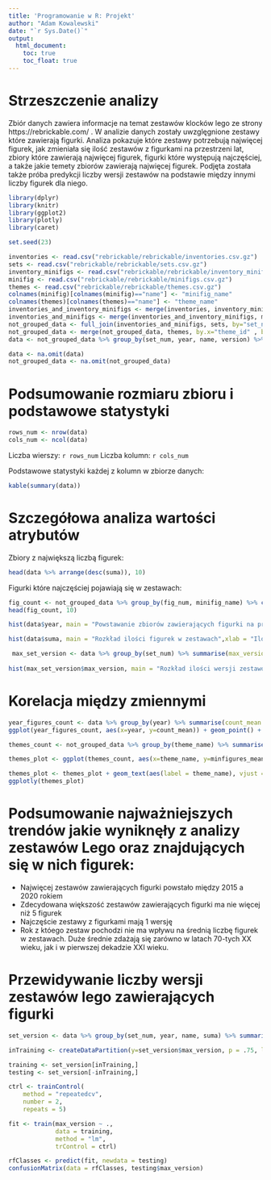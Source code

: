 ---
title: 'Programowanie w R: Projekt'
author: "Adam Kowalewski"
date: "`r Sys.Date()`"
output:
  html_document:
    toc: true
    toc_float: true
---

# Strzeszczenie analizy
Zbiór danych zawiera informacje na temat zestawów klocków lego ze strony https://rebrickable.com/ . W analizie danych zostały uwzglęgnione zestawy które zawierają figurki. Analiza pokazuje które zestawy potrzebują najwięcej figurek, jak zmieniała się ilość zestawów z figurkami na przestrzeni lat, zbiory które zawierają najwięcej figurek, figurki które występują najczęściej, a także jakie temety zbiorów zawierają najwięcej figurek. Podjęta została także próba predykcji liczby wersji zestawów na podstawie między innymi liczby figurek dla niego.

[//]: # "Kod wyliczający wykorzystane biblioteki"
```{r message=FALSE, warning=FALSE, echo=FALSE}
library(dplyr)
library(knitr)
library(ggplot2)
library(plotly)
library(caret)
```

[//]:# "Kod zapewniający powtarzalność wyników przy każdym uruchomieniu raportu na tych samych danych"
```{r echo=FALSE}
set.seed(23)
```

[//]:# "Kod pozwalający wczytać dane z plików"
```{r message=FALSE, warning=FALSE, echo=FALSE}
inventories <- read.csv("rebrickable/rebrickable/inventories.csv.gz")
sets <- read.csv("rebrickable/rebrickable/sets.csv.gz")
inventory_minifigs <- read.csv("rebrickable/rebrickable/inventory_minifigs.csv.gz")
minifig <- read.csv("rebrickable/rebrickable/minifigs.csv.gz")
themes <- read.csv("rebrickable/rebrickable/themes.csv.gz")
colnames(minifig)[colnames(minifig)=="name"] <- "minifig_name"
colnames(themes)[colnames(themes)=="name"] <- "theme_name"
inventories_and_inventory_minifigs <- merge(inventories, inventory_minifigs, by.x="id" , by.y="inventory_id")
inventories_and_minifigs <- merge(inventories_and_inventory_minifigs, minifig, by="fig_num")
not_grouped_data <- full_join(inventories_and_minifigs, sets, by="set_num")
not_grouped_data <- merge(not_grouped_data, themes, by.x="theme_id" , by.y="id")
data <- not_grouped_data %>% group_by(set_num, year, name, version) %>% summarise(suma=sum(quantity))
```

[//]:# "Kod przetwarzający brakujące dane"
```{r echo=FALSE}
data <- na.omit(data)
not_grouped_data <- na.omit(not_grouped_data)
```

# Podsumowanie rozmiaru zbioru i podstawowe statystyki
```{r echo=FALSE}
rows_num <- nrow(data)
cols_num <- ncol(data)
```
Liczba wierszy: `r rows_num`
Liczba kolumn: `r cols_num`

Podstawowe statystyki każdej z kolumn w zbiorze danych:
```{r results='asis', echo=FALSE}
kable(summary(data))
```

# Szczegółowa analiza wartości atrybutów

Zbiory z największą liczbą figurek: 

```{r echo=FALSE}
head(data %>% arrange(desc(suma)), 10)
```


Figurki które najczęściej pojawiają się w zestawach:

```{r echo=FALSE}
fig_count <- not_grouped_data %>% group_by(fig_num, minifig_name) %>% count() %>% rename(count=n)%>% arrange(desc(count), 10)
head(fig_count, 10)
```

```{r echo=FALSE}
hist(data$year, main = "Powstawanie zbiorów zawierających figurki na przestrzeni lat",xlab = "Rok", ylab = "Ilość")

hist(data$suma, main = "Rozkład ilości figurek w zestawach",xlab = "Ilość figurek", ylab = "Ilość wystąpień")

 max_set_version <- data %>% group_by(set_num) %>% summarise(max_version = max(version))
 
hist(max_set_version$max_version, main = "Rozkład ilości wersji zestawów z figurkami",xlab = "Ilość wersji", ylab = "Ilość wystąpień")


```

# Korelacja między zmiennymi
```{r echo=FALSE}
year_figures_count <- data %>% group_by(year) %>% summarise(count_mean = mean(suma))
ggplot(year_figures_count, aes(x=year, y=count_mean)) + geom_point() + geom_line() + labs(title="1. Średnia ilość figurek w zestawach na przestrzeni lat", x="Rok", y="Średnia liczba figurek")

themes_count <- not_grouped_data %>% group_by(theme_name) %>% summarise(minfigures_mean=mean(quantity)) %>% arrange(desc(minfigures_mean), 10) %>% slice(1:10)

themes_plot <- ggplot(themes_count, aes(x=theme_name, y=minfigures_mean)) + geom_point()  + labs(title="2. Średnia ilość figurek w najpopularniejszych 10 tematach zestawów", y="Średnia liczba figurek")

themes_plot <- themes_plot + geom_text(aes(label = theme_name), vjust = -0.5, nudge_y = 0.5, color = "black") + theme(axis.text.x = element_blank(), axis.title.x = element_blank())
ggplotly(themes_plot)
```

# Podsumowanie najważniejszych trendów jakie wyniknęły z analizy zestawów Lego oraz znajdujących się w nich figurek:

- Najwięcej zestawów zawierających figurki powstało między 2015 a 2020 rokiem
- Zdecydowana większość zestawów zawierających figurki ma nie więcej niż 5 figurek
- Najczęście zestawy z figurkami mają 1 wersję
- Rok z któego zestaw pochodzi nie ma wpływu na średnią liczbę figurek w zestawach. Duże średnie zdażają się zarówno w latach 70-tych XX wieku, jak i w pierwszej dekadzie XXI wieku.

# Przewidywanie liczby wersji zestawów lego zawierających figurki
```{r message=FALSE, warning=FALSE, echo=FALSE}
set_version <- data %>% group_by(set_num, year, name, suma) %>% summarise(max_version = max(version))

inTraining <- createDataPartition(y=set_version$max_version, p = .75, list=FALSE)

training <- set_version[inTraining,]
testing <- set_version[-inTraining,]

ctrl <- trainControl(
    method = "repeatedcv",
    number = 2,
    repeats = 5)

fit <- train(max_version ~ .,
             data = training,
             method = "lm",
             trControl = ctrl)

rfClasses <- predict(fit, newdata = testing)
confusionMatrix(data = rfClasses, testing$max_version)
```
